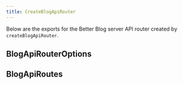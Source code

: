 ```yaml
---
title: CreateBlogApiRouter
---
```


Below are the exports for the Better Blog server API router created by `createBlogApiRouter`.

## BlogApiRouterOptions

<AutoTypeTable path="../src/server/api.ts" name="BlogApiRouterOptions" />

## BlogApiRoutes

<AutoTypeTable path="../src/server/api.ts" name="BlogApiRoutes" />


